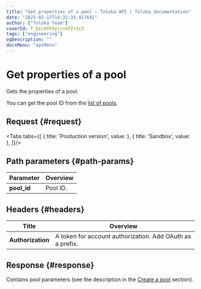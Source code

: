 ```yaml
---
title: "Get properties of a pool — Toloka API | Toloka documentation"
date: "2023-02-17T14:32:33.417691"
author: ["Toloka Team"]
coverId: F_bIcOYF9yjrxkPZrXc3
tags: ["engineering"]
ogDescription: ""
docsMenu: "apiMenu"
---
```



# Get properties of a pool

<Announce/>

Gets the properties of a pool.

You can get the pool ID from the [list of pools](/docs/api/get-pool-list).

## Request {#request}

<Tabs tabs={[
  { title: 'Production version', value: <GetPoolList1/> },
  { title: 'Sandbox', value: <GetPoolList2/> },
]}/>

## Path parameters {#path-params}

Parameter | Overview
----- | -----
**pool_id** | Pool ID.

## Headers {#headers}

Title | Overview
----- | -----
**Authorization** | A token for account authorization. Add OAuth as a prefix.

## Response {#response}

Contains pool parameters (see the description in the [Create a pool](/docs/api/create-pool#response) section).

<ContactGuideSupport/>
